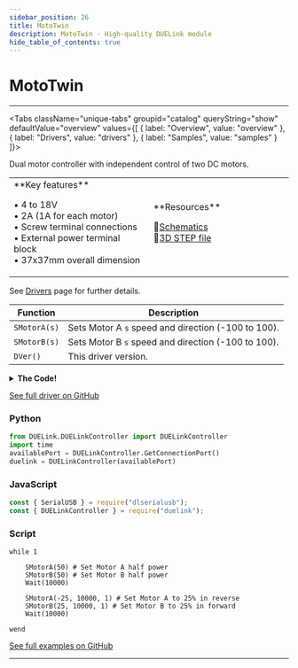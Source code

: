 ```yaml
---
sidebar_position: 26
title: MotoTwin
description: MotoTwin - High-quality DUELink module
hide_table_of_contents: true
---
```



# MotoTwin

<ImageSection 
  product="acmototwin-b"
  tagline="Dual Motor Controller"
/>

---

<Tabs className="unique-tabs" groupid="catalog" queryString="show" defaultValue="overview"
  values={[
    {
        label: "Overview",
        value: "overview"
    },
    {
        label: "Drivers",
        value: "drivers"
    },
    {
        label: "Samples",
        value: "samples"
    }
]}>

<TabItem value="overview">

Dual motor controller with independent control of two DC motors.

<table><td width='50%'>
**Key features**

• 4 to 18V<br/>
• 2A (1A for each motor)<br/>
• Screw terminal connections<br/>
• External power terminal block<br/>
• 37x37mm overall dimension<br/>

</td><td width='50%'>
**Resources**
 
📄[Schematics](/sch/gdl-acmototwin-b.pdf)<br/>
🔩[3D STEP file](/3d/gdl-acmototwin-b.step)<br/>
</td></table>

</TabItem>

<TabItem value="drivers">

See [Drivers](/docs/engine/drivers) page for further details.

| Function | Description |
|----------|-------------|
| `SMotorA(s)` | Sets Motor A `s` speed and direction (-100 to 100). |
| `SMotorB(s)` | Sets Motor B `s` speed and direction (-100 to 100). |
| `DVer()` | This driver version. |
<details>
<summary><strong>The Code!</strong></summary>

**MotoTwin Driver**

```text
##### MotoTwin Driver #####

fn DVer()
    return 1.0
fend

# Pin 8: Sleep, active low
# Pin 9: Fault, active low
# Pin 4,5: A+, A-
# Pin 6,7: B+, B-

fn Init()
    DWrite(8,1)# No sleep!
    Freq(4, 500, 0, 0)
    Freq(5, 500, 0, 0)
    Freq(6, 500, 0, 0)
    Freq(7, 500, 0, 0)
fend

fn SMotorA(s)
    if (s > 0)
        Freq(5, 500, 0, 0)
        Freq(4, 500, 0, s / 100)
    else
        s = s * -1
        Freq(4, 500, 0, 0)
        Freq(5, 500, 0, s / 100)
    end
fend

fn SMotorB(s)
    if (s > 0)
        Freq(7, 500, 0, 0)
        Freq(6, 500, 0, s / 100)
    else
        s = s * -1
        Freq(6, 500, 0, 0)
        Freq(7, 500, 0, s / 100)
    end
fend

Init()

####################

```

</details>

[See full driver on GitHub](https://github.com/ghi-electronics/duelink-website/tree/main/static/code/drivers)

</TabItem>

<TabItem value="samples">

### Python

```python
from DUELink.DUELinkController import DUELinkController
import time
availablePort = DUELinkController.GetConnectionPort()
duelink = DUELinkController(availablePort)
```

### JavaScript

```javascript
const { SerialUSB } = require("dlserialusb");
const { DUELinkController } = require("duelink");
```

### Script

```text
while 1

    SMotorA(50) # Set Motor A half power
    SMotorB(50) # Set Motor B half power
    Wait(10000)

    SMotorA(-25, 10000, 1) # Set Motor A to 25% in reverse
    SMotorB(25, 10000, 1) # Set Motor B to 25% in forward
    Wait(10000)

wend
```

[See full examples on GitHub](https://github.com/ghi-electronics/duelink-website/tree/main/static/code/samples)

</TabItem>

</Tabs>

---

<OrderSection
    product="DUELink MotoTwin"
    partnumber="GDL-ACMOTOTWIN-B"
    price="$0.00"
/>
